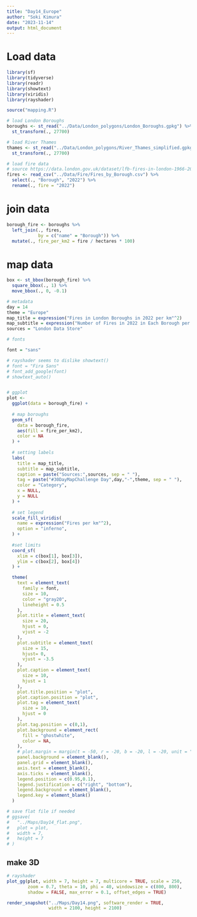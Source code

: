 ```yaml
---
title: "Day14_Europe"
author: "Soki Kimura"
date: "2023-11-14"
output: html_document
---
```


# Load data

```r

library(sf)
library(tidyverse)
library(readr)
library(showtext)
library(viridis)
library(rayshader)

source("mapping.R")

# load London Boroughs
boroughs <- st_read("../Data/London_polygons/London_Boroughs.gpkg") %>%
  st_transform(., 27700)

# load River Thames
thames <- st_read("../Data/London_polygons/River_Thames_simplified.gpkg") %>%
  st_transform(., 27700)

# load fire data
# source https://data.london.gov.uk/dataset/lfb-fires-in-london-1966-2019---fire-facts
fires <- read_csv("../Data/Fire/Fires_by_Borough.csv") %>%
  select(., "Borough", "2022") %>%
  rename(., fire = "2022")
```

# join data

```r

borough_fire <- boroughs %>%
  left_join(., fires,
            by = c("name" = "Borough")) %>%
  mutate(., fire_per_km2 = fire / hectares * 100)

```

# map data

```r


box <- st_bbox(borough_fire) %>%
  square_bbox(., 1) %>%
  move_bbox(., 0, -0.1)

# metadata
day = 14
theme = "Europe"
map_title = expression("Fires in London Boroughs in 2022 per km"^2)
map_subtitle = expression("Number of Fires in 2022 in Each Borough per km"^2)
sources = "London Data Store"

# fonts

font = "sans"

# rayshader seems to dislike showtext()
# font = "Fira Sans"
# font_add_google(font)
# showtext_auto()


# ggplot
plot <- 
  ggplot(data = borough_fire) +
  
  # map boroughs
  geom_sf(
    data = borough_fire,
    aes(fill = fire_per_km2),
    color = NA
  ) + 
  
  # setting labels
  labs(
    title = map_title,
    subtitle = map_subtitle,
    caption = paste("Sources:",sources, sep = " "),
    tag = paste("#30DayMapChallenge Day",day,"-",theme, sep = " "),
    color = "Category",
    x = NULL,
    y = NULL
  ) +
  
  # set legend
  scale_fill_viridis(
    name = expression("Fires per km"^2),
    option = "inferno",
  ) +
  
  #set limits
  coord_sf(
    xlim = c(box[1], box[3]),
    ylim = c(box[2], box[4])
  ) +

  theme(
    text = element_text(
      family = font,
      size = 10,
      color = "gray20",
      lineheight = 0.5
    ),
    plot.title = element_text(
      size = 20,
      hjust = 0,
      vjust = -2
    ),
    plot.subtitle = element_text(
      size = 15,
      hjust= 0,
      vjust = -3.5
    ),
    plot.caption = element_text(
      size = 10,
      hjust = 1
    ),
    plot.title.position = "plot",
    plot.caption.position = "plot",
    plot.tag = element_text(
      size = 10,
      hjust = 0
    ),
    plot.tag.position = c(0,1),
    plot.background = element_rect(
      fill = "ghostwhite",
      color = NA,
    ),
    # plot.margin = margin(t = -50, r = -20, b = -20, l = -20, unit = "pt"),
    panel.background = element_blank(),
    panel.grid = element_blank(),
    axis.text = element_blank(),
    axis.ticks = element_blank(),
    legend.position = c(0.95,0.1),
    legend.justification = c("right", "bottom"),
    legend.background = element_blank(),
    legend.key = element_blank()
  )

# save flat file if needed
# ggsave(
#   "../Maps/Day14_flat.png",
#   plot = plot,
#   width = 7,
#   height = 7
# )

```

## make 3D

```r

# rayshader
plot_gg(plot, width = 7, height = 7, multicore = TRUE, scale = 250, 
        zoom = 0.7, theta = 10, phi = 40, windowsize = c(800, 800), 
        shadow = FALSE, max_error = 0.1, offset_edges = TRUE)

render_snapshot("../Maps/Day14.png", software_render = TRUE, 
                width = 2100, height = 2100)

```


